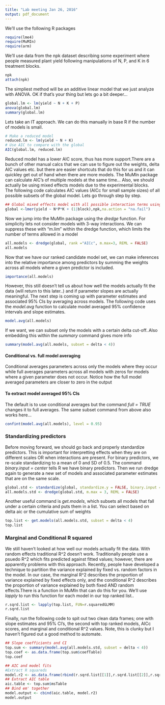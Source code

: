```yaml
---
title: "Lab meeting Jan 26, 2016"
output: pdf_document
---
```

We'll use the following R packages

```r
require(lme4)
require(MuMIn)
require(arm)
```

We'll use data from the npk dataset describing some  experiment  where people measured plant yield following manipulations of N, P, and K in 6 treatment blocks.

```r
npk
attach(npk)
```

The simpliest method will be an additive linear model that we just analyze with ANOVA. OK if that's your thing but lets go a bit deeper...
```r
global.lm <- lm(yield ~ N + K + P)
anova(global.lm)
summary(global.lm)
```
Lets take an IT approach. We can do this manually in base R if the number of models is small.
```r
# Make a reduced model
reduced.lm <- lm(yield ~ N + K)
# Use AIC to compare with the global
AIC(global.lm, reduced.lm)
```
Reduced model has a lower AIC score, thus has more support.There are a bunch of other manual calcs that we can use to figure out the weights, delta AIC values etc. but there are easier shortcuts that do this for us and it can quickley get out of hand when there are more models.  The MuMIn package can calculate AIC's of multiple models at the same time...  Also, we should actually be using mixed effects models due to the experimental blocks.  
The following code calculates AIC values (AICc for small sample sizes) of all possible subsets of the global model. Lets go through step by step.

```r
## Global mixed effects model with all possible interaction terms using lme4
global <-lmer(yield ~ N*P*K + (1|block),npk,na.action = "na.fail")
```
Now we jump into the MuMIn package using the *dredge* function. For simplicity
lets not consider models with 3-way interactions. We can suppress these with "m.lim" within the dredge function, which limits the number of terms allowed in a model
```r
all.models <- dredge(global, rank ="AICc", m.max=3, REML = FALSE)
all.models
```
Now that we have our ranked candidate model set, we can make inferences into the relative importance among predictors by summing the weights across all models where a given predictor is included.

```r
importance(all.models)
```
However, this still doesn't tell us about how well the models actually fit the data (will return to this later..) and if parameter slopes are actually meaningful. The next step is coming up with parameter estimates and associated 95% CIs by averaging across models.
The following code uses the *model.avg* function to calculate model averaged 95% confidence intervals and slope estimates. 

```r
model.avg(all.models)
```
If we want, we can subset only the models with a certain delta cut-off..Also embedding this within the *summary* command gives more info

```r
summary(model.avg(all.models, subset = delta < 4))

```
#### Conditional vs. full model averaging
Conditional averages parameters across only the models where they occur while full averages parameters across all models with zeros for models where a given parameter does not occur. Notice how the full model averaged parameters are closer to zero in the output

#### To extract model averaged 95% CIs
The default is to use conditional averages but the command *full = TRUE* changes it to full averages. The same subset command from above also works here...

```r
confint(model.avg(all.models), level = 0.95)

```
### Standardizing predictors
Before moving forward, we should go back and properly standardize predictors. This is important for interpretting effects when they are on different scales OR when interactions are present.
For binary predictors, we re-scale standardizing to a mean of 0 and SD of 0.5. The command *binary.input = center* tells R we have binary predictors.
Then we run dredge again to generate a new set of models and associated parameter estimates that are on the same scale.

```r
global.std <- standardize(global, standardize.y = FALSE, binary.input = "center")
all.models.std <- dredge(global.std, m.max = 3, REML = FALSE)
```
Another useful command is *get.models*, which subsets all models that fall under a certain criteria and puts them in a list. You can select based on delta aic or the cumulative sum of weights

```r
top.list <- get.models(all.models.std, subset = delta < 4)
top.list
```
### Marginal and Conditional R squared
We still haven't looked at how well our models actually fit the data. With random effects traditional R^2 doesn't work. Traditionally people use a psuedo R^2 which fits predicted against fitted values; however, there are apparently problems with this approach. Recently, people have developed a technique to partition the variance explained by fixed vs. random factors in the model. In our case, the marginal R^2 describes the proportion of variance explained by fixed effects only, and the conditional R^2 describes the proportion of variance explained by both fixed AND random effects.There is a function in MuMIn that can do this for you. We'll use *lapply* to run this function for each model in our top ranked list..

```r
r.sqrd.list <- lapply(top.list, FUN=r.squaredGLMM)
r.sqrd.list
```
Finally, run the following code to spit out two clean data frames; one with slope estimates and 95% CI's, the second with top ranked models, AICc scores, and marginal and conditional R^2 values. Note, this is clunky but I haven't figured out a good method to automate.

```r

## Slope coefficients and CI
top.sum <- summary(model.avg(all.models.std, subset = delta < 4))
top.coef <- as.data.frame(top.sum$coefTable)
top.coef

## AIC and model fits
#Extract R squareds
model.r2 <- as.data.frame(rbind(r.sqrd.list[[1]],r.sqrd.list[[2]],r.sqrd.list[[3]],r.sqrd.list[[4]]))
## Extract AIC table
aic.table <- top.sum$msTable
## Bind em' together
model.output <- cbind(aic.table, model.r2)
model.output

```

